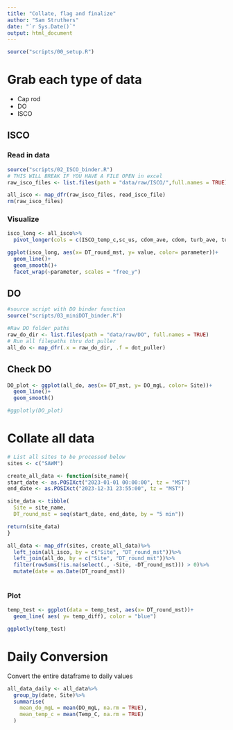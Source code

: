 ```yaml
---
title: "Collate, flag and finalize"
author: "Sam Struthers"
date: "`r Sys.Date()`"
output: html_document
---
```


```r
source("scripts/00_setup.R")
```

# Grab each type of data
- Cap rod
- DO
- ISCO

## ISCO
### Read in data
```r
source("scripts/02_ISCO_binder.R")
# THIS WILL BREAK IF YOU HAVE A FILE OPEN in excel
raw_isco_files <- list.files(path = "data/raw/ISCO/",full.names = TRUE)

all_isco <- map_dfr(raw_isco_files, read_isco_file) 
rm(raw_isco_files)
```
### Visualize

```r
isco_long <- all_isco%>%
  pivot_longer(cols = c(ISCO_temp_c,sc_us, cdom_ave, cdom, turb_ave, turb), names_to = "parameter", values_to = "value")

ggplot(isco_long, aes(x= DT_round_mst, y= value, color= parameter))+
  geom_line()+
  geom_smooth()+
  facet_wrap(~parameter, scales = "free_y")
```




## DO
```r
#source script with DO binder function
source("scripts/03_miniDOT_binder.R")

#Raw DO folder paths
raw_do_dir <- list.files(path = "data/raw/DO", full.names = TRUE)
# Run all filepaths thru dot puller
all_do <- map_dfr(.x = raw_do_dir, .f = dot_puller)
```
## Check DO

```r
DO_plot <- ggplot(all_do, aes(x= DT_mst, y= DO_mgL, color= Site))+
  geom_line()+
  geom_smooth()

#ggplotly(DO_plot)
```

# Collate all data

```r

# List all sites to be processed below
sites <- c("SAWM")

create_all_data <- function(site_name){
start_date <- as.POSIXct("2023-01-01 00:00:00", tz = "MST")
end_date <- as.POSIXct("2023-12-31 23:55:00", tz = "MST")

site_data <- tibble(
  Site = site_name,
  DT_round_mst = seq(start_date, end_date, by = "5 min"))

return(site_data)
}

all_data <- map_dfr(sites, create_all_data)%>%
  left_join(all_isco, by = c("Site", "DT_round_mst"))%>%
  left_join(all_do, by = c("Site", "DT_round_mst"))%>%
  filter(rowSums(!is.na(select(., -Site, -DT_round_mst))) > 0)%>%
  mutate(date = as.Date(DT_round_mst))
  

```

### Plot

```r



temp_test <- ggplot(data = temp_test, aes(x= DT_round_mst))+
  geom_line( aes( y= temp_diff), color = "blue")

ggplotly(temp_test)
```


# Daily Conversion
 Convert the entire dataframe to daily values
```r

all_data_daily <- all_data%>%
  group_by(date, Site)%>%
  summarise(
    mean_do_mgL = mean(DO_mgL, na.rm = TRUE), 
    mean_temp_c = mean(Temp_C, na.rm = TRUE)
  )

```


